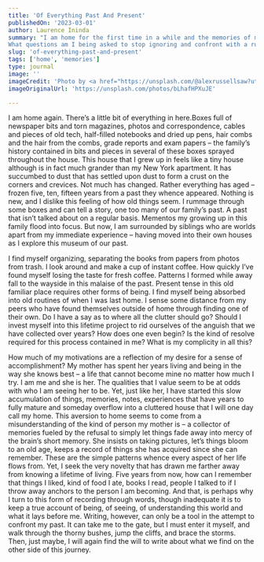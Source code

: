 ```yaml
---
title: 'Of Everything Past And Present'
publishedOn: '2023-03-01'
author: Laurence Ininda
summary: "I am home for the first time in a while and the memories of my childhood home have something to say about my being away.
What questions am I being asked to stop ignoring and confront with a ruthless honesty?"
slug: 'of-everything-past-and-present'
tags: ['home', 'memories']
type: journal
image: ''
imageCredit: 'Photo by <a href="https://unsplash.com/@alexrussellsaw?utm_source=unsplash&utm_medium=referral&utm_content=creditCopyText">Alex Russell-Saw</a> on <a href="https://unsplash.com/photos/bLhafHPXuJE?utm_source=unsplash&utm_medium=referral&utm_content=creditCopyText">Unsplash</a>'
imageOriginalUrl: 'https://unsplash.com/photos/bLhafHPXuJE'

---
```


I am home again.
There’s a little bit of everything in here.Boxes full of newspaper bits and torn magazines, photos and correspondence, cables and pieces of old tech, half-filled notebooks and dried up pens, hair combs and the hair from the combs, grade reports and exam papers – the family’s history contained in bits and pieces in several of these boxes sprayed throughout the house.
This house that I grew up in feels like a tiny house although is in fact much grander than my New York apartment.
It has succumbed to dust that has settled upon dust to form a crust on the corners and crevices.
Not much has changed.
Rather everything has aged – frozen five, ten, fifteen years from a past they whence appeared.
Nothing is new, and I dislike this feeling of how old things seem.
I rummage through some boxes and can tell a story, one too many of our family’s past.
A past that isn’t talked about on a regular basis.
Mementos my growing up in this family flood into focus.
But now, I am surrounded by siblings who are worlds apart from my immediate experience – having moved into their own houses as I explore this museum of our past.

I find myself organizing, separating the books from papers from photos from trash.
I look around and make a cup of instant coffee.
How quickly I’ve found myself losing the taste for fresh coffee.
Patterns I formed while away fall to the wayside in this malaise of the past.
Present tense in this old familiar place requires other forms of being.
I find myself being absorbed into old routines of when I was last home.
I sense some distance from my peers who have found themselves outside of home through finding one of their own.
Do I have a say as to where all the clutter should go? Should I invest myself into this lifetime project to rid ourselves of the anguish that we have collected over years? How does one even begin? Is the kind of resolve required for this process contained in me? What is my complicity in all this?

How much of my motivations are a reflection of my desire for a sense of accomplishment? My mother has spent her years living and being in the way she knows best – a life that cannot become mine no matter how much I try.
I am me and she is her.
The qualities that I value seem to be at odds with who I am seeing her to be.
Yet, just like her, I have started this slow accumulation of things, memories, notes, experiences that have years to fully mature and someday overflow into a cluttered house that I will one day call my home.
This aversion to home seems to come from a misunderstanding of the kind of person my mother is – a collector of memories fueled by the refusal to simply let things fade away into mercy of the brain’s short memory.
She insists on taking pictures, let’s things bloom to an old age, keeps a record of things she has acquired since she can remember.
These are the simple patterns whence every aspect of her life flows from.
Yet, I seek the very novelty that has drawn me farther away from knowing a lifetime of living.
Five years from now, how can I remember that things I liked, kind of food I ate, books I read, people I talked to if I throw away anchors to the person I am becoming.
And that, is perhaps why I turn to this form of recording through words, though inadequate it is to keep a true account of being, of seeing, of understanding this world and what it lays before me.
Writing, however, can only be a tool in the attempt to confront my past.
It can take me to the gate, but I must enter it myself, and walk through the thorny bushes, jump the cliffs, and brace the storms.
Then, just maybe, I will again find the will to write about what we find on the other side of this journey.
